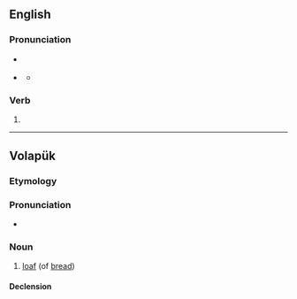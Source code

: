 ==English==

===Pronunciation===
* {{a|RP}} {{IPA|en|/ˈbəʊdɪd/}}
* {{a|GenAm}} {{IPA|en|[ˈboʊ̯dɨd]}}
** {{homophones|en|boated}}

===Verb===
{{head|en|verb form}}

# {{en-past of|bode}}

----

==Volapük==

===Etymology===
{{suffix|vo|bod|ed}}

===Pronunciation===
* {{IPA|vo|/boˈded/}}

===Noun===
{{vo-noun}}

# [[loaf]] (of [[bread]])

====Declension====
{{vo-decl-noun}}